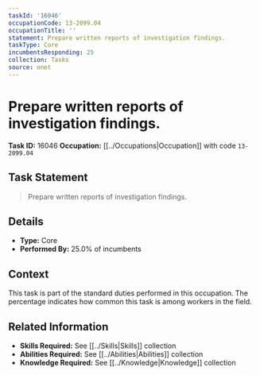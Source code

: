 ```yaml
---
taskId: '16046'
occupationCode: 13-2099.04
occupationTitle: ''
statement: Prepare written reports of investigation findings.
taskType: Core
incumbentsResponding: 25
collection: Tasks
source: onet
---
```

# Prepare written reports of investigation findings.

**Task ID:** 16046
**Occupation:** [[../Occupations|Occupation]] with code `13-2099.04`

## Task Statement

> Prepare written reports of investigation findings.

## Details

- **Type:** Core
- **Performed By:** 25.0% of incumbents

## Context

This task is part of the standard duties performed in this occupation. The percentage indicates how common this task is among workers in the field.

## Related Information

- **Skills Required:** See [[../Skills|Skills]] collection
- **Abilities Required:** See [[../Abilities|Abilities]] collection
- **Knowledge Required:** See [[../Knowledge|Knowledge]] collection
